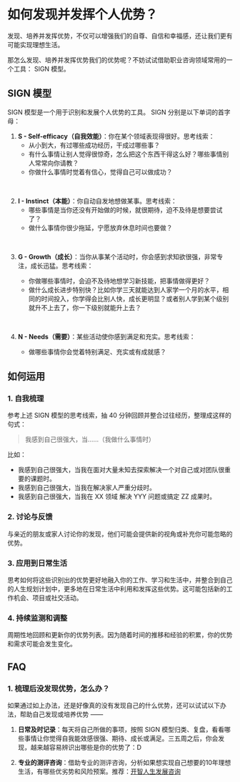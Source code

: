 # 如何发现并发挥个人优势？

发现、培养并发挥优势，不仅可以增强我们的自尊、自信和幸福感，还让我们更有可能实现理想生活。

那怎么发现、培养并发挥优势我们的优势呢？不妨试试借助职业咨询领域常用的一个工具： SIGN 模型。

## SIGN 模型

SIGN 模型是一个用于识别和发展个人优势的工具。 SIGN 分别是以下单词的首字母：

1. **S - Self-efficacy（自我效能）**：你在某个领域表现得很好。思考线索：
    - 从小到大，有过哪些成功经历，干成过哪些事？
    - 有什么事情让别人觉得很惊奇，怎么把这个东西干得这么好？哪些事情别人常常向你请教？
    - 你做什么事情时觉着有信心，觉得自己可以做成功？

<br />

2. **I - Instinct（本能）**：你自动自发地想做某事。思考线索：
    - 哪些事情是当你还没有开始做的时候，就很期待，迫不及待是想要尝试了？
    - 做什么事情你很少拖延，宁愿放弃休息时间也要做？

<br />

3. **G - Growth（成长）**：当你从事某个活动时，你会感到求知欲很强，非常专注，成长迅猛。思考线索：

    - 你做哪些事情时，会迫不及待地想学习新技能，把事情做得更好？
    - 做什么成长进步特别快？比如你学三天就能达到人家学一个月的水平，相同的时间投入，你学得会比别人快，成长更明显？或者别人学到某个级别就升不上去了，你一下级别就能升上去？

<br />    

4. **N - Needs（需要）**：某些活动使你感到满足和充实。思考线索：

    - 做哪些事情你会觉着特别满足、充实或有成就感？




## 如何运用

### 1. 自我梳理

参考上述 SIGN 模型的思考线索，抽 40 分钟回顾并整合过往经历，整理成这样的句式：

> 我感到自己很强大，当……（我做什么事情时）

比如：

- 我感到自己很强大，当我在面对大量未知去探索解决一个对自己或对团队很重要的课题时。
- 我感到自己很强大，当我在解决家人严重分歧时。
- 我感到自己很强大，当我在 XX 领域 解决 YYY 问题或搞定 ZZ 成果时。

### 2. 讨论与反馈

与亲近的朋友或家人讨论你的发现，他们可能会提供新的视角或补充你可能忽略的优势。

### 3. 应用到日常生活

思考如何将这些识别出的优势更好地融入你的工作、学习和生活中，并整合到自己的人生规划计划中，更多地在日常生活中利用和发挥这些优势。这可能包括新的工作机会、项目或社交活动。


### 4. 持续监测和调整

周期性地回顾和更新你的优势列表。因为随着时间的推移和经验的积累，你的优势和需求可能会发生变化。


## FAQ

### 1. 梳理后没发现优势，怎么办？

如果通过如上办法，还是好像真的没有发现自己的什么优势，还可以试试以下办法，帮助自己发现或培养优势 —— 

1. **日常及时记录**：每天将自己所做的事项，按照 SIGN 模型归类、复盘，看看哪些事情让你觉得自我能效感很强、期待、成长或满足。三五周之后，你会发现，越来越容易辨识出哪些是你的优势了：D

2. **专业的测评咨询**：借助专业的测评咨询，分析如果想实现自己想要的10年理想生活，有哪些优劣势和风险预案。推荐：[开智人生发展咨询](https://mp.weixin.qq.com/s/wAQzkxOoXJMyk1ImrLZLXA)

